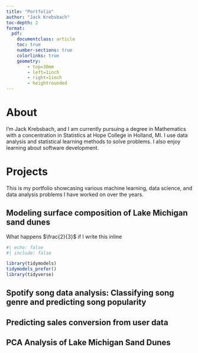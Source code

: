 ```yaml
---
title: "Portfolio"
author: "Jack Krebsbach"
toc-depth: 2
format:
  pdf:
    documentclass: article 
    toc: true
    number-sections: true
    colorlinks: true
    geometry:
        - top=30mm
        - left=1inch
        - right=1inch
        - heightrounded
---
```



\pagebreak
# About

I'm Jack Krebsbach, and I am currently pursuing a degree in Mathematics with a concentration in Statistics at Hope College in Holland, MI. I use data analysis and statistical learning methods to solve problems. I also enjoy learning about software development.


\pagebreak

# Projects


This is my portfolio showcasing various machine learning, data science, and data analysis problems I have worked on over the years.


## Modeling surface composition of Lake Michigan sand dunes


What happens $\frac{2}{3}$ if I write this inline

```r
#| echo: false
#| include: false

library(tidymodels)
tidymodels_prefer()
library(tidyverse)
```

##  Spotify song data analysis: Classifying song genre and predicting song popularity


## Predicting sales conversion from user data

## PCA Analysis of Lake Michigan Sand Dunes




